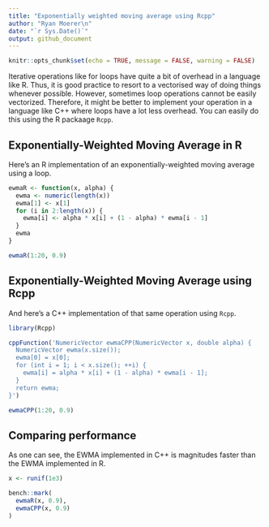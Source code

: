 ```yaml
---
title: "Exponentially weighted moving average using Rcpp"
author: "Ryan Moerer\n"
date: "`r Sys.Date()`"
output: github_document
---
```


```r
knitr::opts_chunk$set(echo = TRUE, message = FALSE, warning = FALSE)
```

Iterative operations like for loops have quite a bit of overhead in a language like R. Thus, it is good practice to resort to a vectorised way of doing things whenever possible. However, sometimes loop operations cannot be easily vectorized. Therefore, it might be better to implement your operation in a language like C++ where loops have a lot less overhead. You can easily do this using the R packaage `Rcpp`.

## Exponentially-Weighted Moving Average in R

Here's an R implementation of an exponentially-weighted moving average using a loop.

```r
ewmaR <- function(x, alpha) {
  ewma <- numeric(length(x))
  ewma[1] <- x[1]
  for (i in 2:length(x)) {
    ewma[i] <- alpha * x[i] + (1 - alpha) * ewma[i - 1]
  }
  ewma
}

ewmaR(1:20, 0.9)
```

## Exponentially-Weighted Moving Average using Rcpp

And here's a C++ implementation of that same operation using `Rcpp`.

```r
library(Rcpp)

cppFunction('NumericVector ewmaCPP(NumericVector x, double alpha) {
  NumericVector ewma(x.size());
  ewma[0] = x[0];
  for (int i = 1; i < x.size(); ++i) {
    ewma[i] = alpha * x[i] + (1 - alpha) * ewma[i - 1];
  }
  return ewma;
}')

ewmaCPP(1:20, 0.9)
```

## Comparing performance

As one can see, the EWMA implemented in C++ is magnitudes faster than the EWMA implemented in R.

```r
x <- runif(1e3)

bench::mark(
  ewmaR(x, 0.9),
  ewmaCPP(x, 0.9)
)
```
